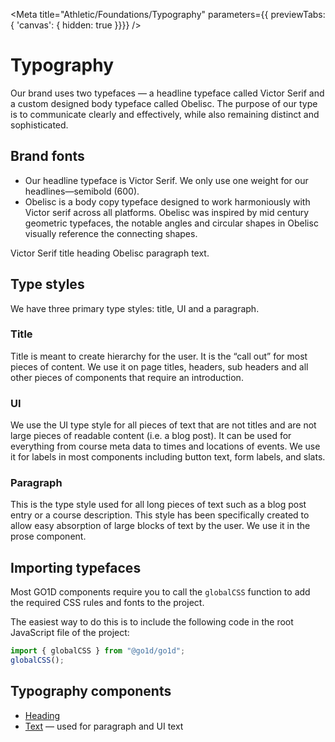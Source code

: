 
<Meta title="Athletic/Foundations/Typography" parameters={{ previewTabs: { 'canvas': { hidden: true }}}} />

# Typography

Our brand uses two typefaces — a headline typeface called Victor Serif and a custom designed body typeface called Obelisc. The purpose of our type is to communicate clearly and effectively, while also remaining distinct and sophisticated.

## Brand fonts

- Our headline typeface is Victor Serif. We only use one weight for our headlines—semibold (600).
- Obelisc is a body copy typeface designed to work harmoniously with Victor serif across all platforms. Obelisc was inspired by mid century geometric typefaces, the notable angles and circular shapes in Obelisc visually reference the connecting shapes.

<Canvas>
  <Heading
    semanticElement="h1"
    visualHeadingLevel="Heading 1"
    color="default"
  >
    Victor Serif title heading
  </Heading>
</Canvas>

<Canvas>
  <Text
    element="p"
    color="default"
    fontSize={2}
    fontWeight="normal"
    fontFamily="sansSerif"
    lineHeight="paragraph"
  >
    Obelisc paragraph text.
  </Text>
</Canvas>

## Type styles

We have three primary type styles: title, UI and a paragraph.

### Title

Title is meant to create hierarchy for the user. It is the “call out” for most pieces of content. We use it on page titles, headers, sub headers and all other pieces of components that require an introduction.

### UI

We use the UI type style for all pieces of text that are not titles and are not large pieces of readable content (i.e. a blog post). It can be used for everything from course meta data to times and locations of events. We use it for labels in most components including button text, form labels, and slats.

### Paragraph

This is the type style used for all long pieces of text such as a blog post entry or a course description. This style has been specifically created to allow easy absorption of large blocks of text by the user. We use it in the prose component.

## Importing typefaces

Most GO1D components require you to call the `globalCSS` function to add the required CSS rules and fonts to the project.

The easiest way to do this is to include the following code in the root JavaScript file of the project:

```javascript
import { globalCSS } from "@go1d/go1d";
globalCSS();
```

## Typography components

- [Heading](/docs/heading--main)
- [Text](/docs/text--unstyled-text) — used for paragraph and UI text

